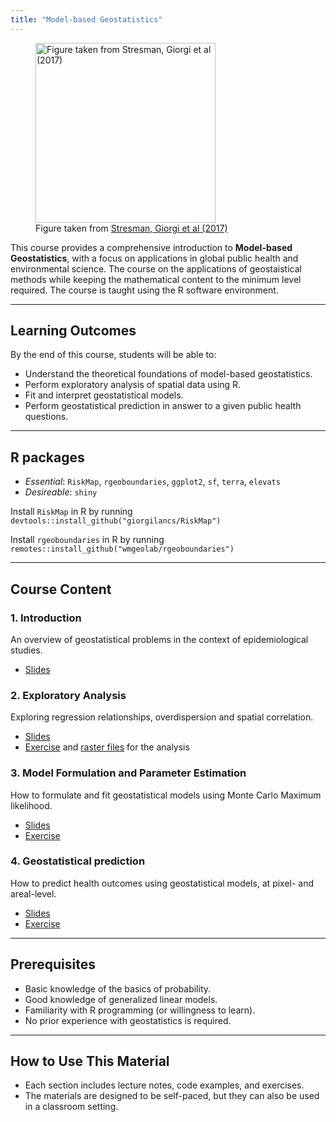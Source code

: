```yaml
---
title: "Model-based Geostatistics"
---
```


![Figure taken from [Stresman, Giorgi et al (2017)](https://www.nature.com/articles/srep45849)](MBG/course_cover.jpg){height="3in"}

This course provides a comprehensive introduction to **Model-based Geostatistics**, with a focus on applications in global public health and environmental science. The course on the applications of geostaistical methods while keeping the mathematical content to the minimum level required. The course is taught using the R software environment.


------------------------------------------------------------------------

## Learning Outcomes

By the end of this course, students will be able to:

-   Understand the theoretical foundations of model-based geostatistics.
-   Perform exploratory analysis of spatial data using R.
-   Fit and interpret geostatistical models.
-   Perform geostatistical prediction in answer to a given public health questions.

------------------------------------------------------------------------

## R packages

-   *Essential*: `RiskMap`, `rgeoboundaries`, `ggplot2`, `sf`, `terra`, `elevats`
-   *Desireable*: `shiny`

Install `RiskMap` in R by running `devtools::install_github("giorgilancs/RiskMap")`

Install `rgeoboundaries` in R by running `remotes::install_github("wmgeolab/rgeoboundaries")`

------------------------------------------------------------------------

## Course Content

### 1. Introduction

An overview of geostatistical problems in the context of epidemiological studies.

-   [Slides](MBG/introduction.qmd)

### 2. Exploratory Analysis

Exploring regression relationships, overdispersion and spatial correlation.

-   [Slides](MBG/exp_analysis.qmd)
-   [Exercise](MBG/Exercises/Exercise-1.pdf) and [raster files](MBG/Data/Tanzania_rasters.zip) for the analysis

### 3. Model Formulation and Parameter Estimation

How to formulate and fit geostatistical models using Monte Carlo Maximum likelihood.

-   [Slides](MBG/estimation.qmd)
-   [Exercise](MBG/Exercises/Exercise-2.pdf)

### 4. Geostatistical prediction

How to predict health outcomes using geostatistical models, at pixel- and areal-level.

-   [Slides](MBG/geostat_pred.qmd)
-   [Exercise](MBG/Exercises/Exercise-3.pdf) 


------------------------------------------------------------------------

## Prerequisites

-   Basic knowledge of the basics of probability.
-   Good knowledge of generalized linear models.
-   Familiarity with R programming (or willingness to learn).
-   No prior experience with geostatistics is required.

------------------------------------------------------------------------

## How to Use This Material

-   Each section includes lecture notes, code examples, and exercises.
-   The materials are designed to be self-paced, but they can also be used in a classroom setting.


